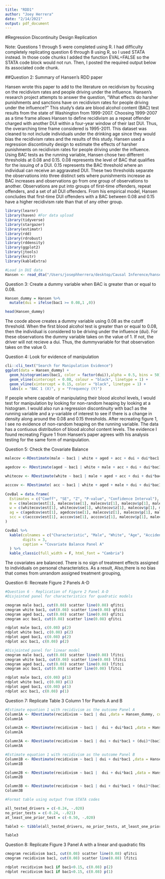 ```yaml
---
title: "RDD1"
author: "Joey Herrera"
date: "2/14/2021"
output: pdf_document
---
```

#Regression Discontinuity Design Replication

Note: Questions 1 through 5 were completed using R. I had difficulty completely replicating question 6 through 8 using R, so I used STATA instead. In those code chunks I added the function EVAL=FALSE so the STATA code block would not run. Then, I posted the required output below its associated code chunk.

##Question 2: Summary of Hansen's RDD paper

Hansen wrote this paper to add to the literature on recidivism by focusing on the recidivism rates and people driving under the influence. Hansen's research project attempts to answer the question, "What effects do harsher punishments and sanctions have on recidivism rates for people driving under the influence?" This study's data are blood alcohol content (BAC) test results from the state of Washington from 1999-2007. Choosing 1999-2007 as a time frame allows Hansen to define recidivism as a repeat offender charged with another DUI within a four-year window of their last DUI. Thus, the overarching time frame considered is 1995-2011. This dataset was cleaned to not include individuals under the drinking age since they would bias the recidivism rates and the results of this study.  Hansen used a regression discontinuity design to estimate the effects of harsher punishments on recidivism rates for people driving under the influence. Using BAC tests as the running variable, Hansen chose two different thresholds at 0.08 and 0.15. 0.08 represents the level of BAC that qualifies for the issuing of a DUI. 0.15 represents the BAC threshold where an individual can receive an aggravated DUI. These two thresholds separate the observations into three distinct sets where punishments increase as BAC increases and observations go from one group of observations to another. Observations are put into groups of first-time offenders, repeat offenders, and a set of all DUI offenders. From his empirical model, Hansen concludes that first-time DUI offenders with a BAC between 0.08 and 0.15 have a higher recidivism rate than that of any other group.

```r
library(learnr)
library(haven) #For data upload
library(tidyverse)
library(stargazer)
library(estimatr)
library(rdd)
library(rdrobust)
library(rddensity)
library(ggplot2)
library(jtools)
library(knitr)
library(kableExtra)

#Load in DUI data
Hansen <- read_dta("/Users/josephherrera/desktop/Causal Inference/hansen_dwi.dta")

```

Question 3: Create a dummy variable when BAC is greater than or equal to 0.08.
```r
Hansen_dummy = Hansen %>%
  mutate(dui = ifelse(bac1 >= 0.08,1 ,0))

head(Hansen_dummy)
```
The coode above creates a dummy variable using 0.08 as the cutoff threshold. When the first blood alcohol test is greater than or equal to 0.08, then the individual is considered to be driving under the influence (dui). For these observations the dummy variable takes on the value of 1. If not, the driver will not recieve a dui. Thus, the dummyvariable for that observation takes on the value 0.

Question 4: Look for evidence of manipulation
```r
cli::cli_text("Search for Manipulation Evidence")
ggplot(data = Hansen_dummy) +
  geom_histogram(aes(bac1, color = factor(dui)),alpha = 0.5, bins = 50) +
  geom_vline(xintercept = 0.08, colour = "black", linetype = 1) +
  geom_vline(xintercept = 0.15, color = "black", linetype = 1) +
  labs(x = "BAC 1 (X)", y = "Frequency (Y)")
```
If people where capable of manipulating their blood alcohol levels, I would test for manipulation by looking for non-random heaping by looking at a histogram. I would also run a regression discontinuity with bac1 as the running variable and a y-variable of interest to see if there is a change in density along around the 0.08 and 0.15 thresholds. After recreating figure 1, I see no evidence of non-random heaping on the running variable. The data has a contiuous distribution of blood alcohol content levels. The evidence I found recreating Figure 1 from Hansen's paper agrees with his analysis testing for the same form of manipulation.

Question 5: Check the Covariate Balance
```r

malecov <-RDestimate(male ~ bac1 | white + aged + acc + dui + dui*bac1 ,data = Hansen_dummy, cutpoint = 0.08, kernel="rectangular", bw = 0.05)

agedcov <- RDestimate(aged ~ bac1 | white + male + acc + dui + dui*bac1 ,data = Hansen_dummy, cutpoint = 0.08, kernel="rectangular", bw = 0.05)

whitecov <- RDestimate(white ~ bac1 | male + aged + acc + dui + dui*bac1 ,data = Hansen_dummy, cutpoint = 0.08, kernel="rectangular", bw = 0.05)

acccov <- RDestimate( acc ~ bac1 | white + aged + male + dui + dui*bac1 ,data = Hansen_dummy, cutpoint = 0.08, kernel="rectangular", bw = 0.05)
  
CovBal = data.frame(
  Estimates = c("Coeff", "SE", "Z", "P-value", "Confidence Interval"),
  m = c(malecov$est[1], malecov$se[1], malecov$z[1], malecov$p[1], malecov$ci[1]),
  w = c(whitecov$est[1], whitecov$se[1], whitecov$z[1], malecov$p[1], malecov$ci[1]),
  ag = c(agedcov$est[1], agedcov$se[1], malecov$z[1], malecov$p[1], malecov$ci[1]),
  scc = c(acccov$est[1], acccov$se[1], acccov$z[1], malecov$p[1], malecov$ci[1])
)

CovBal %>%
  kable(colnames = c("Characteristic", "Male", "White", "Age", "Accident"),
        digits = 3,
        caption = "Covariate Balance Panel A"
  ) %>%
  kable_classic(full_width = F, html_font = "Cambria")
```

The covariates are balanced. There is no sign of treatment effects assigned to individuals on personal characteristics. As a result, Also,there is no bias that comes from unrandom assigned treatment grouping,

Question 6: Recreate Figure 2 Panels A-D
```r
#Question 6 - Replication of Figure 2 Panel A-D 
#Disjointed panel for characteristics for quadratic models

cmogram male bac1, cut(0.08) scatter line(0.08) qfitci
cmogram white bac1, cut(0.08) scatter line(0.08) qfitci
cmogram aged bac1, cut(0.08) scatter line(0.08) qfitci
cmogram acc bac1, cut(0.08) scatter line(0.08) qfitci

rdplot male bac1, c(0.08) p(2)
rdplot white bac1, c(0.08) p(2)
rdplot aged bac1, c(0.08) p(2)
rdplot acc bac1, c(0.08) p(2)

#Disjointed panel for linear model
cmogram male bac1, cut(0.08) scatter line(0.08) lfitci
cmogram white bac1, cut(0.08) scatter line(0.08) lfitci
cmogram aged bac1, cut(0.08) scatter line(0.08) lfitci
cmogram acc bac1, cut(0.08) scatter line(0.08) lfitci

rdplot male bac1, c(0.08) p(1)
rdplot white bac1, c(0.08) p(1)
rdplot aged bac1, c(0.08) p(1)
rdplot acc bac1, c(0.08) p(1)


```



Question 7: Replicate Table 3 Column 1 for Panels A and B
```r
#Estimate equation 1 with recidivism as the outcome Panel A
Column1A <- RDestimate(recidivism ~ bac1 | dui ,data = Hansen_dummy, cutpoint = 0.08, kernel="rectangular", bw = c(0.03,0.13), se.type = "HC")
Column1A

Column2A <- RDestimate(recidivism ~ bac1 |  dui + dui*bac1 ,data = Hansen_dummy, cutpoint = 0.08, kernel="rectangular", bw = c(0.03,0.13), se.type = "HC")
Column2A

Column3A <- RDestimate(recidivism ~ bac1 | dui + dui*bac1 + (dui)*(bac1^2) ,data = Hansen_dummy, cutpoint = 0.08, bw = c(0.03, 0.13), kernel="rectangular", se.type = "HC")
Column3A

#Estimate equation 1 with recidivism as the outcome Panel B
Column1B <- RDestimate(recidivism ~ bac1 | dui + dui*bac1 ,data = Hansen_dummy, cutpoint = 0.08, kernel="rectangular", bw = c(0.055,0.105), se.type = "HC")
Column1B

Column2B <- RDestimate(recidivism ~ bac1 |  dui + dui*bac1 ,data = Hansen_dummy, cutpoint = 0.08, kernel="rectangular", bw = c(0.055,0.105), se.type = "HC")
Column2B

Column3B <- RDestimate(recidivism ~ bac1 | dui + dui*bac1 + (dui)*(bac1^2) ,data = Hansen_dummy, cutpoint = 0.08, bw = c(0.055, 0.105), kernel="rectangular", se.type = "HC")
Column3B
```

```r
#Format table using output from STATA codes

all_tested_drivers = c(-0.24, -.020)
no_prior_tests = c(-0.24, -.021)
at_least_one_prior_test = c(-0.50, -.020)

Table3 <- tibble(all_tested_drivers, no_prior_tests, at_least_one_prior_test)

Table3
```




Question 8: Replicate Figure 3 Panel A with a linear and quadratic fits
```r
cmogram recidivism bac1, cut(0.08) scatter line(0.08) qfitci
cmogram recidivism bac1, cut(0.08) scatter line(0.08) lfitci

rdplot recidivism bac1 if bac1<0.15, c(0.08) p(2)
rdplot recidivism bac1 if bac1<0.15, c(0.08) p(1)
```









